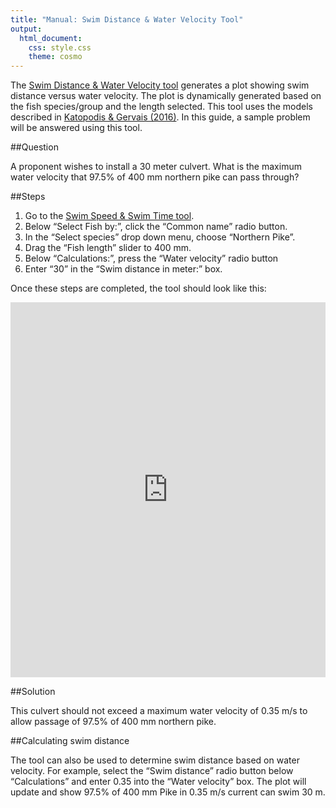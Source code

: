 ```yaml
---
title: "Manual: Swim Distance & Water Velocity Tool"
output: 
  html_document:
    css: style.css
    theme: cosmo
---
```


<!-- Google Analytics Script -->
<script>
  (function(i,s,o,g,r,a,m){i['GoogleAnalyticsObject']=r;i[r]=i[r]||function(){
  (i[r].q=i[r].q||[]).push(arguments)},i[r].l=1*new Date();a=s.createElement(o),
  m=s.getElementsByTagName(o)[0];a.async=1;a.src=g;m.parentNode.insertBefore(a,m)
  })(window,document,'script','https://www.google-analytics.com/analytics.js','ga');

  ga('create', 'UA-88888600-1', 'auto');
  ga('send', 'pageview');

</script>

The [Swim Distance &amp; Water Velocity tool](http://34.193.104.83/distancevelocity.html) generates a plot showing swim distance versus water velocity. The plot is dynamically generated based on the fish species/group and the length selected. This tool uses the models described in [Katopodis &amp; Gervais (2016)](http://www.dfo-mpo.gc.ca/csas-sccs/Publications/ResDocs-DocRech/2016/2016_002-eng.pdf). In this guide, a sample problem will be answered using this tool.

##Question

A proponent wishes to install a 30 meter culvert. What is the maximum water velocity that 97.5% of 400 mm northern pike can pass through?

##Steps


1.  Go to the [Swim Speed &amp; Swim Time tool](http://34.193.104.83/distancevelocity.html).
2.	Below “Select Fish by:”, click the “Common name” radio button.
3.	In the “Select species” drop down menu, choose “Northern Pike”.
4.	Drag the “Fish length” slider to 400 mm.
5.	Below “Calculations:”, press the “Water velocity” radio button 
6.	Enter “30” in the “Swim distance in meter:” box.


Once these steps are completed, the tool should look like this:


<iframe src=http://34.193.104.83/distancevelocity/?_inputs_&Calculate2=%222%22&SD=%2230%22&SDEst=true&VvD_CName=%22Northern%20pike%22&VvD_Group=%22Salmon%20%26%20Walleye%22&VvD_l=400&VvD_Selecter=%221%22&VvD_SName=%22Salvelinus%20fontinalis%22&WV=%220.15%22&WVEst=true" width="100%" height="600px" style="border:none"></iframe>

##Solution

This culvert should not exceed a maximum water velocity of 0.35 m/s to allow passage of 97.5% of 400 mm northern pike.  

##Calculating swim distance

The tool can also be used to determine swim distance based on water velocity. For example, select the "Swim distance" radio button below "Calculations" and enter 0.35 into the "Water velocity" box. The plot will update and show 97.5% of 400 mm Pike in 0.35 m/s current can swim 30 m. 